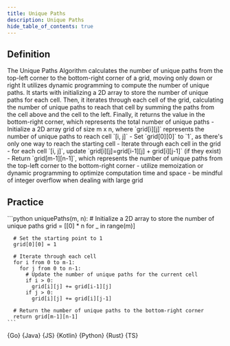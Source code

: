 ```yaml
---
title: Unique Paths
description: Unique Paths
hide_table_of_contents: true
---
```





## Definition

<Tabs>
  <TabItem value="definition" label="Definition">
    The Unique Paths Algorithm calculates the number of unique paths from the top-left corner to the bottom-right corner of a grid, moving only down or right
  </TabItem>
  <TabItem value="how" label="Explanation">
    It utilizes dynamic programming to compute the number of unique paths. It starts with initializing a 2D array to store the number of unique paths for each cell. Then, it iterates through each cell of the grid, calculating the number of unique paths to reach that cell by summing the paths from the cell above and the cell to the left. Finally, it returns the value in the bottom-right corner, which represents the total number of unique paths
  </TabItem>
  <TabItem value="guidance" label="Guidance">
    - Initialize a 2D array grid of size m x n, where `grid[i][j]` represents the number of unique paths to reach cell `[i, j]`
    - Set `grid[0][0]` to `1`, as there's only one way to reach the starting cell
    - Iterate through each cell in the grid
      - for each cell `[i, j]`, update `grid[i][j]=grid[i-1][j] + grid[i][j-1]` (if they exist)
    - Return `grid[m-1][n-1]`, which represents the number of unique paths from the top-left corner to the bottom-right corner
  </TabItem>
  <TabItem value="tips" label="Tips">
    - utilize memoization or dynamic programming to optimize computation time and space
    - be mindful of integer overflow when dealing with large grid
  </TabItem>
</Tabs>

## Practice

<Tabs>
  <TabItem value="practice" label="Practice">
    ```python
    uniquePaths(m, n):
      # Initialize a 2D array to store the number of unique paths
      grid = [[0] * n for _ in range(m)]

      # Set the starting point to 1
      grid[0][0] = 1

      # Iterate through each cell
      for i from 0 to m-1:
        for j from 0 to n-1:
          # Update the number of unique paths for the current cell
          if i > 0:
            grid[i][j] += grid[i-1][j]
          if j > 0:
            grid[i][j] += grid[i][j-1]

      # Return the number of unique paths to the bottom-right corner
      return grid[m-1][n-1]
    ```
  </TabItem>
  <TabItem value="solution" label="Solution">
    <Tabs queryString="code">
      <TabItem
        value="go"
        label=""
        attributes={{ title: "Go Lang", className: "code_lang go m" }}
      >
        <CodeBlock language="go">{Go}</CodeBlock>
      </TabItem>
      <TabItem
        value="java"
        label=""
        attributes={{ title: "Java", className: "code_lang java m" }}
      >
        <CodeBlock language="java">{Java}</CodeBlock>
      </TabItem>
      <TabItem
        value="js"
        label=""
        attributes={{ title: "JavaScript", className: "code_lang js m" }}
      >
        <CodeBlock language="js">{JS}</CodeBlock>
      </TabItem>
      <TabItem
        value="kotlin"
        label=""
        attributes={{ title: "Kotlin", className: "code_lang kotlin m" }}
      >
        <CodeBlock language="kotlin">{Kotlin}</CodeBlock>
      </TabItem>
      <TabItem
        value="python"
        label=""
        attributes={{ title: "Python", className: "code_lang python m" }}
      >
        <CodeBlock language="python">{Python}</CodeBlock>
      </TabItem>
      <TabItem
        value="rust"
        label=""
        attributes={{ title: "Rust", className: "code_lang rust m" }}
      >
        <CodeBlock language="rust">{Rust}</CodeBlock>
      </TabItem>
      <TabItem
        value="ts"
        label=""
        attributes={{ title: "TypeScript", className: "code_lang ts m" }}
      >
        <CodeBlock language="ts">{TS}</CodeBlock>
      </TabItem>
    </Tabs>
  </TabItem>
</Tabs>
